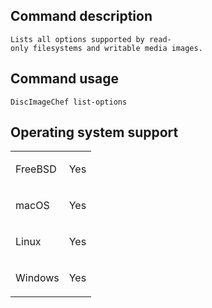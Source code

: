 ==Command description==
 Lists all options supported by read-only filesystems and writable media images.

==Command usage==
<code>DiscImageChef list-options</code> 

==Operating system support==
{|
| FreeBSD
| Yes
|-
| macOS
| Yes
|-
| Linux
| Yes
|-
| Windows
| Yes
|}